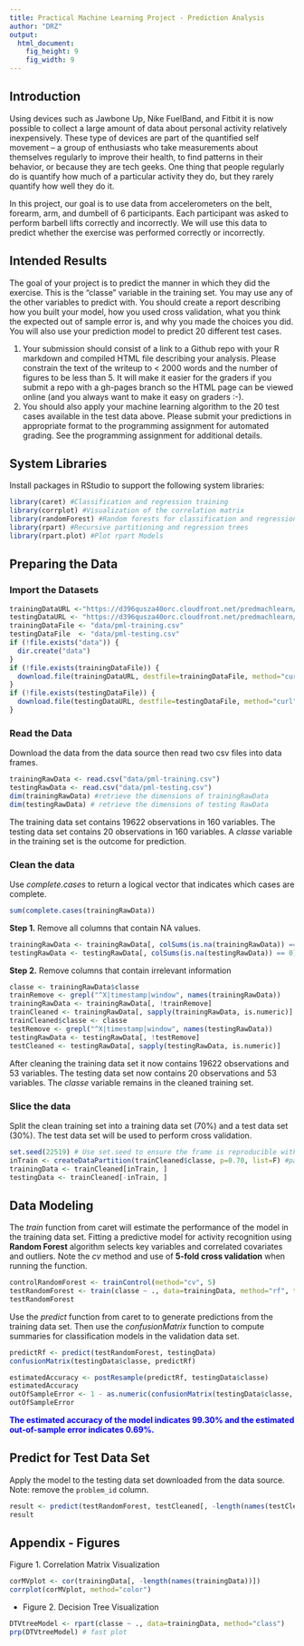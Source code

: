 ```yaml
---
title: Practical Machine Learning Project - Prediction Analysis
author: "DRZ"
output:
  html_document:
    fig_height: 9
    fig_width: 9
---
```



## Introduction  
Using devices such as Jawbone Up, Nike FuelBand, and Fitbit it is now possible to collect a large amount of data about personal activity relatively inexpensively. These type of devices are part of the quantified self movement – a group of enthusiasts who take measurements about themselves regularly to improve their health, to find patterns in their behavior, or because they are tech geeks. One thing that people regularly do is quantify how much of a particular activity they do, but they rarely quantify how well they do it. 

In this project, our goal is to use data from accelerometers on the belt, forearm, arm, and dumbell of 6 participants. Each participant was asked to perform barbell lifts correctly and incorrectly.  We will use this data to predict whether the exercise was performed correctly or incorrectly.  

## Intended Results 
The goal of your project is to predict the manner in which they did the exercise. This is the "classe" variable in the training set. You may use any of the other variables to predict with. You should create a report describing how you built your model, how you used cross validation, what you think the expected out of sample error is, and why you made the choices you did. You will also use your prediction model to predict 20 different test cases. 

1. Your submission should consist of a link to a Github repo with your R markdown and compiled HTML file describing your analysis. Please constrain the text of the writeup to < 2000 words and the number of figures to be less than 5. It will make it easier for the graders if you submit a repo with a gh-pages branch so the HTML page can be viewed online (and you always want to make it easy on graders :-).
2. You should also apply your machine learning algorithm to the 20 test cases available in the test data above. Please submit your predictions in appropriate format to the programming assignment for automated grading. See the programming assignment for additional details. 

## System Libraries 
Install packages in RStudio to support the following system libraries: 
```r
library(caret) #Classification and regression training
library(corrplot) #Visualization of the correlation matrix
library(randomForest) #Random forests for classification and regression
library(rpart) #Recursive partitioning and regression trees
library(rpart.plot) #Plot rpart Models
``` 
## Preparing the Data 
### Import the Datasets
```r
trainingDataURL <-"https://d396qusza40orc.cloudfront.net/predmachlearn/pml-training.csv"
testingDataURL <- "https://d396qusza40orc.cloudfront.net/predmachlearn/pml-testing.csv"
trainingDataFile <- "data/pml-training.csv"
testingDataFile  <- "data/pml-testing.csv"
if (!file.exists("data")) {
  dir.create("data")
}
if (!file.exists(trainingDataFile)) {
  download.file(trainingDataURL, destfile=trainingDataFile, method="curl")
}
if (!file.exists(testingDataFile)) {
  download.file(testingDataURL, destfile=testingDataFile, method="curl")
}
```  
### Read the Data
Download the data from the data source then read two csv files into data frames.  
```r
trainingRawData <- read.csv("data/pml-training.csv")
testingRawData <- read.csv("data/pml-testing.csv")
dim(trainingRawData) #retrieve the dimensions of trainingRawData
dim(testingRawData) # retrieve the dimensions of testing RawData
```
The training data set contains 19622 observations in 160 variables. The testing data set contains 20 observations in 160 variables. A <i>classe</i> variable in the training set is the outcome for prediction. 

### Clean the data
Use <i>complete.cases</i> to return a logical vector that indicates which cases are complete. 
```r
sum(complete.cases(trainingRawData))
```
<b>Step 1.</b> Remove all columns that contain NA values.
```r
trainingRawData <- trainingRawData[, colSums(is.na(trainingRawData)) == 0] 
testingRawData <- testingRawData[, colSums(is.na(testingRawData)) == 0] 
```  
<b>Step 2.</b> Remove columns that contain irrelevant information
```r
classe <- trainingRawData$classe
trainRemove <- grepl("^X|timestamp|window", names(trainingRawData))
trainingRawData <- trainingRawData[, !trainRemove]
trainCleaned <- trainingRawData[, sapply(trainingRawData, is.numeric)]
trainCleaned$classe <- classe
testRemove <- grepl("^X|timestamp|window", names(testingRawData))
testingRawData <- testingRawData[, !testRemove]
testCleaned <- testingRawData[, sapply(testingRawData, is.numeric)]
```
After cleaning the training data set it now contains 19622 observations and 53 variables.  The  testing data set now contains 20 observations and 53 variables. The <i>classe</i> variable remains in the cleaned training set.

### Slice the data
Split the clean training set into a training data set (70%) and a test data set (30%). The test data set will be used to perform cross validation.  
```r
set.seed(22519) # Use set.seed to ensure the frame is reproducible with the same data
inTrain <- createDataPartition(trainCleaned$classe, p=0.70, list=F) #partition the data to 70% training and 30% test data
trainingData <- trainCleaned[inTrain, ]
testingData <- trainCleaned[-inTrain, ]
```

## Data Modeling
The <i>train</i> function from caret will estimate the performance of the model in the training data set.  Fitting a predictive model for activity recognition using **Random Forest** algorithm selects key variables and correlated covariates and outliers. Note the <i>cv</i> method and use of **5-fold cross validation** when running the function.  
```r
controlRandomForest <- trainControl(method="cv", 5)
testRandomForest <- train(classe ~ ., data=trainingData, method="rf", trControl=controlRandomForest, ntree=250)
testRandomForest
```
Use the <i>predict</i> function from caret to to generate predictions from the training data set.  Then use the <i>confusionMatrix</i> function to compute summaries for classification models in the validation data set.  
```r
predictRf <- predict(testRandomForest, testingData)
confusionMatrix(testingData$classe, predictRf)
```
```r
estimatedAccuracy <- postResample(predictRf, testingData$classe)
estimatedAccuracy
outOfSampleError <- 1 - as.numeric(confusionMatrix(testingData$classe, predictRf)$overall[1])
outOfSampleError
```
<p style="color:blue;"><b>The estimated accuracy of the model indicates 99.30% and the estimated out-of-sample error indicates 0.69%.</b></p>

## Predict for Test Data Set
Apply the model to the testing data set downloaded from the data source. Note: remove the `problem_id` column.  
```r
result <- predict(testRandomForest, testCleaned[, -length(names(testCleaned))])
result
```  

## Appendix - Figures  
  Figure 1. Correlation Matrix Visualization  
```r
corMVplot <- cor(trainingData[, -length(names(trainingData))])
corrplot(corMVplot, method="color")
```
-
Figure 2. Decision Tree Visualization
```r
DTVtreeModel <- rpart(classe ~ ., data=trainingData, method="class")
prp(DTVtreeModel) # fast plot
```